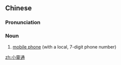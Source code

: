 ==Chinese==
{{zh-forms|s=小灵通}}

===Pronunciation===
{{zh-pron
|m=xiǎolíngtōng
|c=siu2 ling4 tung1
|mn=qz,xm,zz:sió-lêng-thong
|cat=n
}}

===Noun===
{{zh-noun}}

# [[mobile phone]] (with a local, 7-digit phone number)

[[zh:小靈通]]